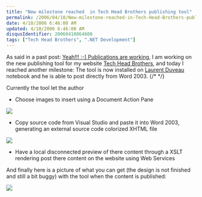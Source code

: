 ```yaml
---
title: "New milestone reached  in Tech Head Brothers publishing tool"
permalink: /2006/04/10/New-milestone-reached-in-Tech-Head-Brothers-publishing-tool/
date: 4/10/2006 6:46:00 AM
updated: 4/10/2006 6:46:00 AM
disqusIdentifier: 20060410064600
tags: ["Tech Head Brothers", ".NET Development"]
---
```

As said in a past post: [Yeah!!! :-) Publications are working](http://weblogs.asp.net/lkempe/archive/2006/03/18/440548.aspx), I am working on the new publishing tool for my 
website [Tech Head Brothers](http://www.techheadbrothers.com/), and today I reached another milestone: The tool is now installed on
[Laurent Duveau](http://www.techheadbrothers.com/DesktopDefault.aspx?tabindex=7&tabid=19&id=18) notebook and he is able to post directly from Word 2003.
{/* <!-- more --> */}

Currently the tool let the author
<p></p>

* Choose images to insert using a Document Action Pane

![](/images/2006/imageactionpane.jpg)

<p></p>

* Copy source code from Visual Studio and paste it into Word 2003, generating an external source code colorized XHTML file

![](/images/2006/sourcecodevsto05.jpg)

<p></p>

* Have a local disconnected preview of there content through a XSLT rendering post there content on the website using Web Services

And finally here is a picture of what you can get (the design is not finished and still a bit buggy) with the tool when the content is published:

![](/images/2006/publicationvsto2005.jpg)
